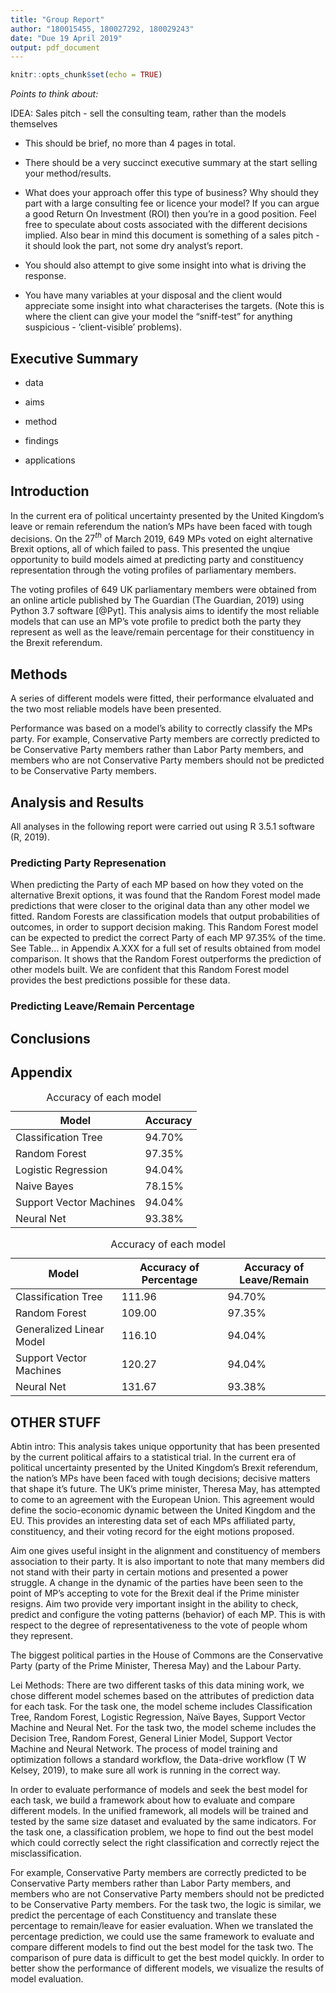 ```yaml
---
title: "Group Report"
author: "180015455, 180027292, 180029243"
date: "Due 19 April 2019"
output: pdf_document
---
```


```r
knitr::opts_chunk$set(echo = TRUE)
```

*Points to think about:*  

IDEA: Sales pitch - sell the consulting team, rather than the models themselves

- This should be brief, no more than 4 pages in total.  
- There should be a very succinct executive summary at the start selling your method/results.  
- What does your approach offer this type of business? Why should they part with a large consulting fee or licence your model? If you can argue a good Return On Investment (ROI) then you’re in a good position. Feel free to speculate about costs associated with the different decisions implied. Also bear in mind this document is something of a sales pitch - it should look the part, not some dry analyst’s report.

- You should also attempt to give some insight into what is driving the response.
- You have many variables at your disposal and the client would appreciate some insight into what characterises the targets. (Note this is where the client can give your model the "sniff-test" for anything suspicious - ‘client-visible’ problems).

## Executive Summary

- data

- aims

- method

- findings

- applications

\pagebreak

## Introduction


In the current era of political uncertainty presented by the United Kingdom's leave or remain referendum the nation's MPs have been faced with tough decisions. On the $27^{th}$ of March 2019, 649 MPs voted on eight alternative Brexit options, all of which failed to pass. This presented the unqiue opportunity to build models aimed at predicting party and constituency representation through the voting profiles of parliamentary members. 

The voting profiles of 649 UK parliamentary members were obtained from an online article published by The Guardian (The Guardian, 2019) using Python 3.7 software [@Pyt]. This analysis aims to identify the most reliable models that can use an MP's vote profile to predict both the party they represent as well as the leave/remain percentage for their constituency in the Brexit referendum. 

## Methods

A series of different models were fitted, their performance elvaluated and the two most reliable models have been presented. 

Performance was based on a model's ability to correctly classify the MPs party. For example, Conservative Party members are correctly predicted to be Conservative Party members rather than Labor Party members, and members who are not Conservative Party members should not be predicted to be Conservative Party members.

## Analysis and Results

All analyses in the following report were carried out using R 3.5.1 software (R, 2019).


### Predicting Party Represenation

When predicting the Party of each MP based on how they voted on the alternative Brexit options, it was found that the Random Forest model made predictions that were closer to the original data than any other model we fitted. Random Forests are classification models that output probabilities of outcomes, in order to support decision making. This Random Forest model can be expected to predict the correct Party of each MP 97.35% of the time. See Table... in Appendix A.XXX for a full set of results obtained from model comparison. It shows that the Random Forest outperforms the prediction of other models built. We are confident that this Random Forest model provides the best predictions possible for these data.  


### Predicting Leave/Remain Percentage 

## Conclusions

\pagebreak

## Appendix


|           Model          |    Accuracy    |
|--------------------------|----------------|
| Classification Tree      |     94.70%     |
| Random Forest            |     97.35%     |    
| Logistic Regression      |     94.04%     | 
| Naive Bayes              |     78.15%     |     
| Support Vector Machines  |     94.04%     |   
| Neural Net               |     93.38%     |    

Table: Accuracy of each model

|           Model          |  Accuracy of Percentage  |Accuracy of Leave/Remain |
|--------------------------|--------------------------|-------------------------|
| Classification Tree      |          111.96          |         94.70%          |
| Random Forest            |          109.00          |         97.35%          |    
| Generalized Linear Model |          116.10          |         94.04%          | 
| Support Vector Machines  |          120.27          |         94.04%          |   
| Neural Net               |          131.67          |         93.38%          |    

Table: Accuracy of each model

\pagebreak

## OTHER STUFF
Abtin intro:
This analysis takes unique opportunity that has been presented by the current political affairs to a statistical trial. In the current era of political uncertainty presented by the United Kingdom's Brexit referendum, the nation's MPs have been faced with tough decisions; decisive matters that shape it’s future. The UK’s prime minister, Theresa May, has attempted to come to an agreement with the European Union. This agreement would define the socio-economic dynamic between the United Kingdom and the EU. This provides an interesting data set of each MPs affiliated party, constituency, and their voting record for  the eight motions proposed.

Aim one gives useful insight in the alignment and constituency of members association to their party. It is also important to note that many members did not stand with their party in certain motions and presented a power struggle. A change in the dynamic of the parties have been seen to the point of MP’s accepting to vote for the Brexit deal if the Prime minister resigns. Aim two provide very important insight in the ability to check, predict and configure the voting patterns (behavior) of each MP. This is with respect to the degree of representativeness to the vote of people whom they represent.

The biggest political parties in the House of Commons are the Conservative Party (party of the Prime Minister, Theresa May) and the Labour Party. 

Lei Methods:
There are two different tasks of this data mining work, we chose different model schemes based on the attributes of prediction data for each task. For the task one, the model scheme includes Classification Tree, Random Forest, Logistic Regression, Naïve Bayes, Support Vector Machine and Neural Net. For the task two, the model scheme includes the Decision Tree, Random Forest, General Linier Model, Support Vector Machine and Neural Network. The process of model training and optimization follows a standard workflow, the Data-drive workflow (T W Kelsey, 2019), to make sure all work is running in the correct way.

In order to evaluate performance of models and seek the best model for each task, we build a framework about how to evaluate and compare different models. In the unified framework, all models will be trained and tested by the same size dataset and evaluated by the same indicators. For the task one, a classification problem, we hope to find out the best model which could correctly select the right classification and correctly reject the misclassification. 

For example, Conservative Party members are correctly predicted to be Conservative Party members rather than Labor Party members, and members who are not Conservative Party members should not be predicted to be Conservative Party members. For the task two, the logic is similar, we predict the percentage of each Constituency and translate these percentage to remain/leave for easier evaluation. When we translated the percentage prediction, we could use the same framework to evaluate and compare different models to find out the best model for the task two. The comparison of pure data is difficult to get the best model quickly. In order to better show the performance of different models, we visualize the results of model evaluation.

